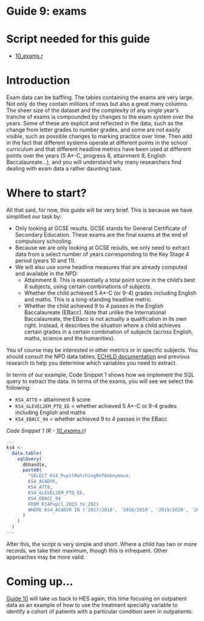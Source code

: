 # Guide 9: exams {.unnumbered}

# Script needed for this guide

* [10_exams.r](scripts/10_exams.r)

# Introduction

Exam data can be baffling. The tables containing the exams are very large. Not only do they contain millions of rows but also a great many columns. The sheer size of the dataset and the complexity of any single year’s tranche of exams is compounded by changes to the exam system over the years. Some of these are explicit and reflected in the data, such as the change from letter grades to number grades, and some are not easily visible, such as possible changes to marking practice over time. Then add in the fact that different systems operate at different points in the school curriculum and that different headline metrics have been used at different points over the years (5 A*-C, progress 8, attainment 8, English Baccalaureate...), and you will understand why many researchers find dealing with exam data a rather daunting task.

# Where to start?
All that said, for now, this guide will be very brief. This is because we have simplified our task by:

* Only looking at GCSE results. GCSE stands for General Certificate of Secondary Education. These exams are the final exams at the end of compulsory schooling.
* Because we are only looking at GCSE results, we only need to extract data from a select number of years corresponding to the Key Stage 4 period (years 10 and 11).
* We will also use some headline measures that are already computed and available in the NPD:
  + Attainment 8. This is essentially a total point score in the child’s best 8 subjects, using certain combinations of subjects.
  + Whether the child achieved 5 A*-C (or 9-4) grades including English and maths. This is a long-standing headline metric.
  + Whether the child achieved 9 to 4 passes in the English Baccalaureate (EBacc). Note that unlike the International Baccalaureate, the EBacc is not actually a qualification in its own right. Instead, it describes the situation where a child achieves certain grades in a certain combination of subjects (across English, maths, science and the humanities).
  
You of course may be interested in other metrics or in specific subjects. You should consult the NPD data tables, [ECHILD documentation](https://docs.echild.ac.uk){target="_blank"} and previous research to help you determine which variables you need to extract.

In terms of our example, Code Snippet 1 shows how we implement the SQL query to extract the data. In terms of the exams, you will see we select the following:

* `KS4_ATT8` = attainment 8 score
* `KS4_GLEVEL2EM_PTQ_EE` = whether achieved 5 A*-C or 9-4 grades including English and maths
* `KS4_EBACC_94` = whether achieved 9 to 4 passes in the EBacc

*Code Snippet 1 (R - [10_exams.r](scripts/10_exams.r))*
``` r
---
ks4 <-
  data.table(
    sqlQuery(
      dbhandle,
      paste0(
        "SELECT KS4_PupilMatchingRefAnonymous, 
        KS4_ACADYR, 
        KS4_ATT8, 
        KS4_GLEVEL2EM_PTQ_EE, 
        KS4_EBACC_94
        FROM KS4Pupil_2015_to_2021
        WHERE KS4_ACADYR IN ('2017/2018', '2018/2019', '2019/2020', '2020/2021')"
      )
    )
  )
---
```

After this, the script is very simple and short. Where a child has two or more records, we take their maximum, though this is infrequent. Other approaches may be more valid.

# Coming up...

[Guide 10](guide10_opa.qmd) will take us back to HES again, this time focusing on outpatient data as an example of how to use the treatment specialty variable to identify a cohort of patients with a particular condition seen in outpatients.

